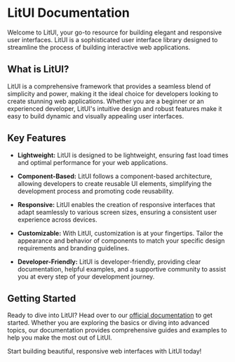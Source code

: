 # LitUI Documentation

Welcome to LitUI, your go-to resource for building elegant and responsive user interfaces. LitUI is a sophisticated user interface library designed to streamline the process of building interactive web applications.

## What is LitUI?

LitUI is a comprehensive framework that provides a seamless blend of simplicity and power, making it the ideal choice for developers looking to create stunning web applications. Whether you are a beginner or an experienced developer, LitUI's intuitive design and robust features make it easy to build dynamic and visually appealing user interfaces.

## Key Features

- **Lightweight:** LitUI is designed to be lightweight, ensuring fast load times and optimal performance for your web applications.
- **Component-Based:** LitUI follows a component-based architecture, allowing developers to create reusable UI elements, simplifying the development process and promoting code reusability.

- **Responsive:** LitUI enables the creation of responsive interfaces that adapt seamlessly to various screen sizes, ensuring a consistent user experience across devices.

- **Customizable:** With LitUI, customization is at your fingertips. Tailor the appearance and behavior of components to match your specific design requirements and branding guidelines.

- **Developer-Friendly:** LitUI is developer-friendly, providing clear documentation, helpful examples, and a supportive community to assist you at every step of your development journey.

## Getting Started

Ready to dive into LitUI? Head over to our [official documentation](https://litui.example/docs) to get started. Whether you are exploring the basics or diving into advanced topics, our documentation provides comprehensive guides and examples to help you make the most out of LitUI.

Start building beautiful, responsive web interfaces with LitUI today!
